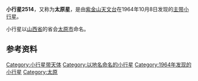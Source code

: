 {{Infobox Planet  
| name = 2514 Taiyuan
| image = 
| caption = 
| discovery=yes | physical_characteristics = yes | bgcolour=#FFFFC0
| discovery_ref = 
| discoverer = [[紫金山天文台|紫金山天文台]]
| discovery_site = [[南京|南京]]
| discovered =  1964年10月8日
| mp_name = 2514
| alt_names = 1964 TA1
| named_after = [[太原市|太原市]]
| mp_category=[[小行星带|主带]]
| orbit_ref = <ref>[http://ssd.jpl.nasa.gov/sbdb.cgi?sstr=2514+Taiyuan JPL Small-Body Database 2514 Taiyuan (1964 TA1)]</ref>
| epoch = 2011年8月27日
| semimajor=
| perihelion=2.3847535[[天文单位|AU]]
| aphelion= 2.6499835AU
| eccentricity = 0.1000874
| period = 1575.6624577[[日|地球日]] 
| inclination=2.34323[[角度|°]]
| asc_node=358.77778°
| arg_peri=13.73790°
| mean_anomaly=314.13947°
| avg_speed=
 | dimensions=
 | mass=
 | density=
 | surface_grav=
 | escape_velocity=
 | rotation=
 | spectral_type=
 | magnitude=12.9
 | abs_magnitude=
 | albedo=
 | single_temperature=
}}
'''小行星2514'''，又称为'''太原星'''，是由[[紫金山天文台|紫金山天文台]]在1964年10月8日发现的[[小行星带|主带]][[小行星|小行星]]。

小行星以[[山西省|山西省]]的省会[[太原市|太原市]]命名。

== 参考资料 ==
{{Reflist}}

{{Minor Planet Number|(2513)[[小行星2513|小行星2513]]|(2515)[[小行星2515|小行星2515]]}}

[[Category:小行星带天体|Category:小行星带天体]]
[[Category:以地名命名的小行星|Category:以地名命名的小行星]]
[[Category:1964年发现的小行星|Category:1964年发现的小行星]]
[[Category:太原|Category:太原]]
